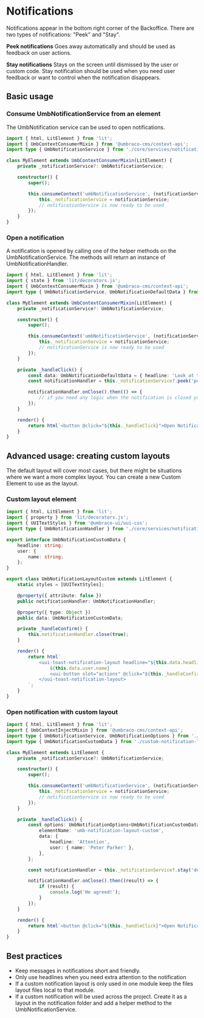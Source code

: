 
<Meta title="API/Notifications/Intro" />

# Notifications

Notifications appear in the bottom right corner of the Backoffice. There are two types of notifications: "Peek" and "Stay".

**Peek notifications**
Goes away automatically and should be used as feedback on user actions.

**Stay notifications**
Stays on the screen until dismissed by the user or custom code. Stay notification should be used when you need user feedback or want to control when the notification disappears.

## Basic usage

### Consume UmbNotificationService from an element

The UmbNotification service can be used to open notifications.

```ts
import { html, LitElement } from 'lit';
import { UmbContextConsumerMixin } from '@umbraco-cms/context-api';
import type { UmbNotificationService } from './core/services/notification';

class MyElement extends UmbContextConsumerMixin(LitElement) {
	private _notificationService?: UmbNotificationService;

	constructor() {
		super();

		this.consumeContext('umbNotificationService', (notificationService) => {
			this._notificationService = notificationService;
			// notificationService is now ready to be used
		});
	}
}
```

### Open a notification

A notification is opened by calling one of the helper methods on the UmbNotificationService. The methods will return an instance of UmbNotificationHandler.

```ts
import { html, LitElement } from 'lit';
import { state } from 'lit/decorators.js';
import { UmbContextConsumerMixin } from '@umbraco-cms/context-api';
import type { UmbNotificationService, UmbNotificationDefaultData } from './core/services/notification';

class MyElement extends UmbContextConsumerMixin(LitElement) {
	private _notificationService?: UmbNotificationService;

	constructor() {
		super();

		this.consumeContext('umbNotificationService', (notificationService) => {
			this._notificationService = notificationService;
			// notificationService is now ready to be used
		});
	}

	private _handleClick() {
		const data: UmbNotificationDefaultData = { headline: 'Look at this', message: 'Something good happened' };
		const notificationHandler = this._notificationService?.peek('positive', { data });

		notificationHandler.onClose().then(() => {
			// if you need any logic when the notification is closed you can run it here
		});
	}

	render() {
		return html`<button @click="${this._handleClick}">Open Notification</button>`;
	}
}
```

## Advanced usage: creating custom layouts

The default layout will cover most cases, but there might be situations where we want a more complex layout. You can create a new Custom Element to use as the layout.

### Custom layout element

```ts
import { html, LitElement } from 'lit';
import { property } from 'lit/decorators.js';
import { UUITextStyles } from '@umbraco-ui/uui-css';
import type { UmbNotificationHandler } from './core/services/notification';

export interface UmbNotificationCustomData {
	headline: string;
	user: {
		name: string;
	};
}

export class UmbNotificationLayoutCustom extends LitElement {
	static styles = [UUITextStyles];

	@property({ attribute: false })
	public notificationHandler: UmbNotificationHandler;

	@property({ type: Object })
	public data: UmbNotificationCustomData;

	private _handleConfirm() {
		this.notificationHandler.close(true);
	}

	render() {
		return html`
			<uui-toast-notification-layout headline="${this.data.headline}" class="uui-text">
				${this.data.user.name}
				<uui-button slot="actions" @click="${this._handleConfirm}" label="Confirm">Confirm</uui-button>
			</uui-toast-notification-layout>
		`;
	}
}
```

### Open notification with custom layout

```ts
import { html, LitElement } from 'lit';
import { UmbContextInjectMixin } from '@umbraco-cms/context-api';
import type { UmbNotificationService, UmbNotificationOptions } from './core/services/notification';
import type { UmbNotificationCustomData } from './custom-notification-layout';

class MyElement extends LitElement {
	private _notificationService?: UmbNotificationService;

	constructor() {
		super();

		this.consumeContext('umbNotificationService', (notificationService) => {
			this._notificationService = notificationService;
			// notificationService is now ready to be used
		});
	}

	private _handleClick() {
		const options: UmbNotificationOptions<UmbNotificationCustomData> = {
			elementName: 'umb-notification-layout-custom',
			data: {
				headline: 'Attention',
				user: { name: 'Peter Parker' },
			},
		};

		const notificationHandler = this._notificationService?.stay('default', options);

		notificationHandler.onClose().then((result) => {
			if (result) {
				console.log('He agreed!');
			}
		});
	}

	render() {
		return html`<button @click="${this._handleClick}">Open Notification</button>`;
	}
}
```

## Best practices

- Keep messages in notifications short and friendly.
- Only use headlines when you need extra attention to the notification
- If a custom notification layout is only used in one module keep the files layout files local to that module.
- If a custom notification will be used across the project. Create it as a layout in the notification folder and add a helper method to the UmbNotificationService.
